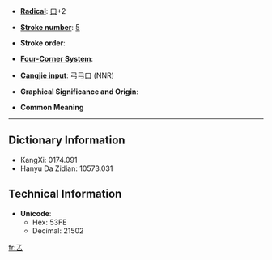 * '''[[Wiktionary:Chinese radical index| Radical]]''': [[Wiktionary:Chinese radical index 口|口]]+2

* '''[[Wiktionary:Chinese total strokes index|Stroke number]]''': [[Wiktionary:Chinese total strokes index 5|5]]

* '''Stroke order''': 

* '''[[Wiktionary:Chinese four corner index|Four-Corner System]]''': 

* '''[[Wiktionary:Chinese Cangjie index|Cangjie input]]''': 弓弓口 (NNR)

* '''Graphical Significance and Origin''': 

* '''Common Meaning'''

----

== Dictionary Information ==

* KangXi: 0174.091
* Hanyu Da Zidian: 10573.031

== Technical Information ==

* '''Unicode''':
** Hex: 53FE
** Decimal: 21502

[[fr:叾]]
